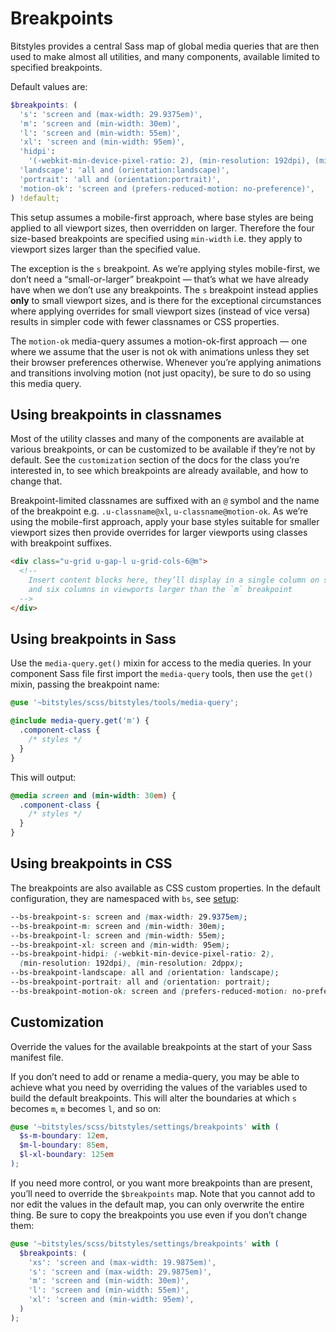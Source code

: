 
<Meta title="Design Tokens/Breakpoints" />

# Breakpoints

Bitstyles provides a central Sass map of global media queries that are then used to make almost all utilities, and many components, available limited to specified breakpoints.

Default values are:

```scss
$breakpoints: (
  's': 'screen and (max-width: 29.9375em)',
  'm': 'screen and (min-width: 30em)',
  'l': 'screen and (min-width: 55em)',
  'xl': 'screen and (min-width: 95em)',
  'hidpi':
    '(-webkit-min-device-pixel-ratio: 2), (min-resolution: 192dpi), (min-resolution: 2dppx)',
  'landscape': 'all and (orientation:landscape)',
  'portrait': 'all and (orientation:portrait)',
  'motion-ok': 'screen and (prefers-reduced-motion: no-preference)',
) !default;
```

This setup assumes a mobile-first approach, where base styles are being applied to all viewport sizes, then overridden on larger. Therefore the four size-based breakpoints are specified using `min-width` i.e. they apply to viewport sizes larger than the specified value.

The exception is the `s` breakpoint. As we’re applying styles mobile-first, we don’t need a “small-or-larger” breakpoint — that’s what we have already have when we don’t use any breakpoints. The `s` breakpoint instead applies **only** to small viewport sizes, and is there for the exceptional circumstances where applying overrides for small viewport sizes (instead of vice versa) results in simpler code with fewer classnames or CSS properties.

The `motion-ok` media-query assumes a motion-ok-first approach — one where we assume that the user is not ok with animations unless they set their browser preferences otherwise. Whenever you’re applying animations and transitions involving motion (not just opacity), be sure to do so using this media query.

## Using breakpoints in classnames

Most of the utility classes and many of the components are available at various breakpoints, or can be customized to be available if they’re not by default. See the `customization` section of the docs for the class you’re interested in, to see which breakpoints are already available, and how to change that.

Breakpoint-limited classnames are suffixed with an `@` symbol and the name of the breakpoint e.g. `.u-classname@xl`, `u-classname@motion-ok`. As we’re using the mobile-first approach, apply your base styles suitable for smaller viewport sizes then provide overrides for larger viewports using classes with breakpoint suffixes.

```html
<div class="u-grid u-gap-l u-grid-cols-6@m">
  <!--
    Insert content blocks here, they’ll display in a single column on smaller viewports,
    and six columns in viewports larger than the `m` breakpoint
  -->
</div>
```

## Using breakpoints in Sass

Use the `media-query.get()` mixin for access to the media queries. In your component Sass file first import the `media-query` tools, then use the `get()` mixin, passing the breakpoint name:

```scss
@use '~bitstyles/scss/bitstyles/tools/media-query';

@include media-query.get('m') {
  .component-class {
    /* styles */
  }
}
```

This will output:

```css
@media screen and (min-width: 30em) {
  .component-class {
    /* styles */
  }
}
```

## Using breakpoints in CSS

The breakpoints are also available as CSS custom properties. In the default configuration, they are namespaced with `bs`, see [setup](/story/design-tokens-setup--page):

```css
--bs-breakpoint-s: screen and (max-width: 29.9375em);
--bs-breakpoint-m: screen and (min-width: 30em);
--bs-breakpoint-l: screen and (min-width: 55em);
--bs-breakpoint-xl: screen and (min-width: 95em);
--bs-breakpoint-hidpi: (-webkit-min-device-pixel-ratio: 2),
  (min-resolution: 192dpi), (min-resolution: 2dppx);
--bs-breakpoint-landscape: all and (orientation: landscape);
--bs-breakpoint-portrait: all and (orientation: portrait);
--bs-breakpoint-motion-ok: screen and (prefers-reduced-motion: no-preference);
```

## Customization

Override the values for the available breakpoints at the start of your Sass manifest file.

If you don’t need to add or rename a media-query, you may be able to achieve what you need by overriding the values of the variables used to build the default breakpoints. This will alter the boundaries at which `s` becomes `m`, `m` becomes `l`, and so on:

```scss
@use '~bitstyles/scss/bitstyles/settings/breakpoints' with (
  $s-m-boundary: 12em,
  $m-l-boundary: 85em,
  $l-xl-boundary: 125em
);
```

If you need more control, or you want more breakpoints than are present, you’ll need to override the `$breakpoints` map. Note that you cannot add to nor edit the values in the default map, you can only overwrite the entire thing. Be sure to copy the breakpoints you use even if you don’t change them:

```scss
@use '~bitstyles/scss/bitstyles/settings/breakpoints' with (
  $breakpoints: (
    'xs': 'screen and (max-width: 19.9875em)',
    's': 'screen and (max-width: 29.9875em)',
    'm': 'screen and (min-width: 30em)',
    'l': 'screen and (min-width: 55em)',
    'xl': 'screen and (min-width: 95em)',
  )
);
```
